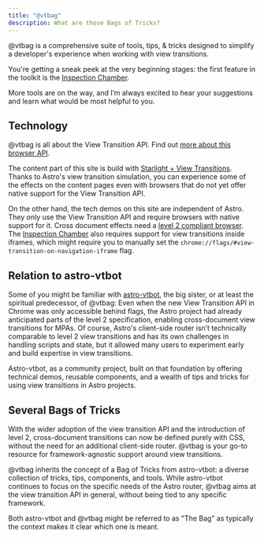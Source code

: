 ```yaml
---
title: "@vtbag"
description: What are those Bags of Tricks?
---
```


@vtbag is a comprehensive suite of tools, tips, & tricks designed to simplify a developer's experience when working with view transitions.

You're getting a sneak peek at the very beginning stages: the first feature in the toolkit is the [Inspection Chamber](/tools/inspection-chamber/).

More tools are on the way, and I’m always excited to hear your suggestions and learn what would be most helpful to you.

## Technology

@vtbag is all about the View Transition API. Find out [more about this browser API](https://events-3bg.pages.dev/jotter/api/).

The content part of this site is build with [Starlight + View Transitions](https://events-3bg.pages.dev/jotter/starlight/guide/). Thanks to Astro's view transition simulation, you can experience some of the effects on the content pages even with browsers that do not yet offer native support for the View Transition API.

On the other hand, the tech demos on this site are independent of Astro. They only use the View Transition API and require browsers with native support for it. Cross document effects need a [level 2 compliant browser](https://events-3bg.pages.dev/jotter/api/test-page/). The [Inspection Chamber](/tools/inspection-chamber/) also requires support for view transitions inside iframes, which might require you to manually set the `chrome://flags/#view-transition-on-navigation-iframe` flag.

## Relation to astro-vtbot

Some of you might be familiar with [astro-vtbot](https://events-3bg.pages.dev), the big sister, or at least the spiritual predecessor, of @vtbag: Even when the new View Transition API in Chrome was only accessible behind flags, the Astro project had already anticipated parts of the level 2 specification, enabling cross-document view transitions for MPAs. Of course, Astro's client-side router isn’t technically comparable to level 2 view transitions and has its own challenges in handling scripts and state, but it allowed many users to experiment early and build expertise in view transitions.

Astro-vtbot, as a community project, built on that foundation by offering technical demos, reusable components, and a wealth of tips and tricks for using view transitions in Astro projects.

## Several Bags of Tricks
With the wider adoption of the view transition API and the introduction of level 2, cross-document transitions can now be defined purely with CSS, without the need for an additional client-side router. @vtbag is your go-to resource for framework-agnostic support around view transitions.

@vtbag inherits the concept of a Bag of Tricks from astro-vtbot: a diverse collection of tricks, tips, components, and tools. While astro-vtbot continues to focus on the specific needs of the Astro router, @vtbag aims at the view transition API in general, without being tied to any specific framework.

Both astro-vtbot and @vtbag might be referred to as "The Bag" as typically the context makes it clear which one is meant.

<style>{`h1 {padding: 8px 0 2px}`}</style>
